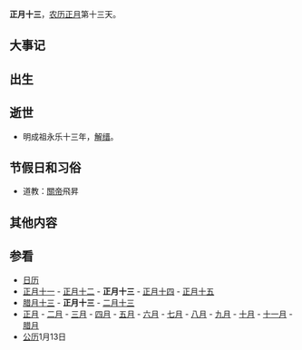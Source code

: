 {{Lunar01Calendar}}
'''正月十三'''，[[农历|农历]][[正月|正月]]第十三天。

==大事记==

==出生==

==逝世==
*明成祖永乐十三年，[[解缙|解缙]]。

==节假日和习俗==
*道教：[[關帝|關帝]]飛昇

==其他内容==

==参看==
*[[历史上的今天|日历]]
*[[正月十一|正月十一]] - [[正月十二|正月十二]] - '''正月十三''' - [[正月十四|正月十四]] - [[正月十五|正月十五]] 
*[[腊月十三|腊月十三]] - '''正月十三''' - [[二月十三|二月十三]]
*[[正月|正月]] - [[二月_(农历)|二月]] - [[三月_(农历)|三月]] - [[四月_(农历)|四月]] - [[五月_(农历)|五月]] - [[六月_(农历)|六月]] - [[七月_(农历)|七月]] - [[八月_(农历)|八月]] - [[九月_(农历)|九月]] - [[十月_(农历)|十月]] - [[十一月_(农历)|十一月]] - [[腊月|腊月]]
*[[公历|公历]]1月13日